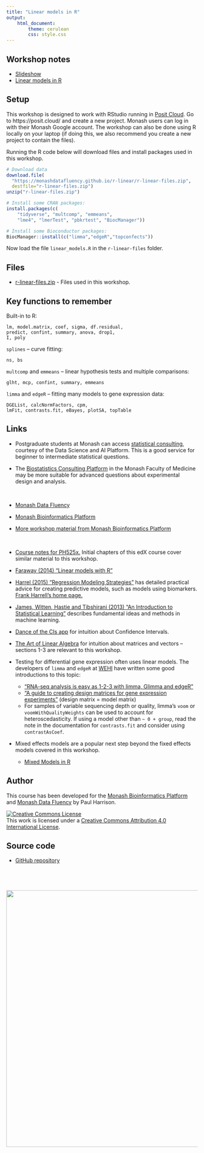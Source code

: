```yaml
---
title: "Linear models in R"
output: 
    html_document:
        theme: cerulean
        css: style.css
---
```


## Workshop notes

* [Slideshow](slides/linear_thinking.html)
* [Linear models in R](topics/linear_models.html)

## Setup

This workshop is designed to work with RStudio running in [Posit Cloud](https://posit.cloud/). Go to https://posit.cloud/ and create a new project. Monash users can log in with their Monash Google account. The workshop can also be done using R locally on your laptop (if doing this, we also recommend you create a new project to contain the files).

Running the R code below will download files and install packages used in this workshop.

```r
# Download data
download.file(
  "https://monashdatafluency.github.io/r-linear/r-linear-files.zip",
  destfile="r-linear-files.zip")
unzip("r-linear-files.zip")

# Install some CRAN packages:
install.packages(c(
    "tidyverse", "multcomp", "emmeans", 
    "lme4", "lmerTest", "pbkrtest", "BiocManager"))

# Install some Bioconductor packages:
BiocManager::install(c("limma","edgeR","topconfects"))
```

Now load the file `linear_models.R` in the `r-linear-files` folder.

## Files

* [r-linear-files.zip](r-linear-files.zip) - Files used in this workshop.

## Key functions to remember

Built-in to R: 

    lm, model.matrix, coef, sigma, df.residual,
    predict, confint, summary, anova, drop1, 
    I, poly

`splines` -- curve fitting:

    ns, bs

`multcomp` and `emmeans` -- linear hypothesis tests and multiple comparisons: 

    glht, mcp, confint, summary, emmeans

`limma` and `edgeR` -- fitting many models to gene expression data: 

    DGEList, calcNormFactors, cpm,
    lmFit, contrasts.fit, eBayes, plotSA, topTable

## Links

* Postgraduate students at Monash can access [statistical consulting](https://www.monash.edu/researchinfrastructure/datascienceandai/capabilities/statistical-consulting), courtesy of the Data Science and AI Platform. This is a good service for beginner to intermediate statistical questions.

* The [Biostatistics Consulting Platform](https://www.monash.edu/medicine/sphpm/units/biostats-consulting) in the Monash Faculty of Medicine may be more suitable for advanced questions about experimental design and analysis.

<br>

* [Monash Data Fluency](https://www.monash.edu/data-fluency)

* [Monash Bioinformatics Platform](https://www.monash.edu/researchinfrastructure/bioinformatics)

* [More workshop material from Monash Bioinformatics Platform](https://www.monash.edu/researchinfrastructure/bioinformatics/training)

<br>

* [Course notes for PH525x.](http://genomicsclass.github.io/book/) Initial chapters of this edX course cover similar material to this workshop.

* [Faraway (2014) "Linear models with R"](https://julianfaraway.github.io/faraway/LMR/)

* [Harrel (2015) "Regression Modeling Strategies"](https://hbiostat.org/rms/) has detailed practical advice for creating predictive models, such as models using biomarkers. [Frank Harrell's home page.](https://hbiostat.org/)

* [James, Witten, Hastie and Tibshirani (2013) "An Introduction to Statistical Learning"](https://www.statlearning.com/) describes fundamental ideas and methods in machine learning.

* [Dance of the CIs app](http://logarithmic.net/2017/dance/) for intuition about Confidence Intervals.

* [The Art of Linear Algebra](https://github.com/kenjihiranabe/The-Art-of-Linear-Algebra/blob/main/The-Art-of-Linear-Algebra.pdf) for intuition about matrices and vectors -- sections 1-3 are relevant to this workshop.

* Testing for differential gene expression often uses linear models. The developers of `limma` and `edgeR` at [WEHI](https://www.wehi.edu.au/research/research-fields/bioinformatics) have written some good introductions to this topic:
    * ["RNA-seq analysis is easy as 1-2-3 with limma, Glimma and edgeR"](https://bioconductor.org/packages/release/workflows/vignettes/RNAseq123/inst/doc/limmaWorkflow.html)
    * ["A guide to creating design matrices for gene expression experiments"](https://bioconductor.org/packages/release/workflows/vignettes/RNAseq123/inst/doc/designmatrices.html) (design matrix = model matrix)
    * For samples of variable sequencing depth or quality, limma's `voom` or `voomWithQualityWeights` can be used to account for heteroscedasticity. If using a model other than `~ 0 + group`, read the note in the documentation for `contrasts.fit` and consider using `contrastAsCoef`.

* Mixed effects models are a popular next step beyond the fixed effects models covered in this workshop.
    * [Mixed Models in R](https://m-clark.github.io/mixed-models-with-R/)


## Author

This course has been developed for the [Monash Bioinformatics Platform](https://www.monash.edu/researchinfrastructure/bioinformatics) and [Monash Data Fluency](https://www.monash.edu/data-fluency) by Paul Harrison.

<a rel="license" href="http://creativecommons.org/licenses/by/4.0/"><img alt="Creative Commons License" style="border-width:0" src="figures/CC-BY.png" /></a><br />This work is licensed under a <a rel="license" href="http://creativecommons.org/licenses/by/4.0/">Creative Commons Attribution 4.0 International License</a>.

## Source code

* [GitHub repository](https://github.com/MonashDataFluency/r-linear)

<p style="margin-top: 5em; text-align: right">
<a href="https://www.monash.edu/researchinfrastructure/bioinformatics"><img src="figures/MBP-banner.png" width="675"></a>
</p>
